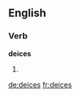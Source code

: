 
==English==

===Verb===
'''deices'''

# {{third-person singular of|deice}}

[[de:deices]]
[[fr:deices]]